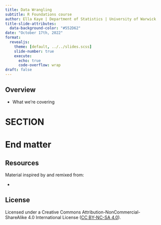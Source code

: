 ```yaml
---
title: Data Wrangling
subtitle: R Foundations course
author: Ella Kaye | Department of Statistics | University of Warwick
title-slide-attributes:
  data-background-color: "#552D62"
date: "October 17th, 2022"
format: 
  revealjs:
    theme: [default, ../../slides.scss]
    slide-number: true
    execute:
      echo: true
      code-overflow: wrap
draft: false
---
```


## Overview

-   What we're covering

# SECTION {background-color="#552D62"}

# End matter {background-color="#552D62"}

## Resources

Material inspired by and remixed from:

- 

## License

Licensed under a Creative Commons Attribution-NonCommercial-ShareAlike 4.0 International License ([CC BY-NC-SA 4.0](https://creativecommons.org/licenses/by-nc-sa/4.0/){target="_blank"}).
